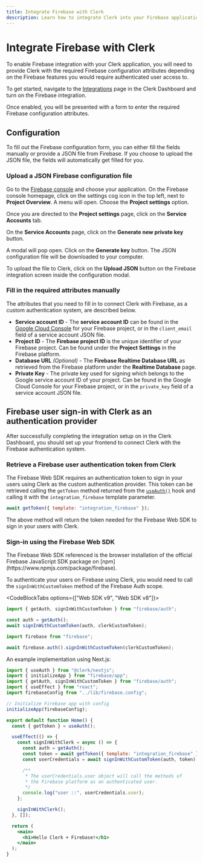 ```yaml
---
title: Integrate Firebase with Clerk
description: Learn how to integrate Clerk into your Firebase application.
---
```


# Integrate Firebase with Clerk

To enable Firebase integration with your Clerk application, you will need to provide Clerk with the required Firebase configuration attributes depending on the Firebase features you would require authenticated user access to.

To get started, navigate to the [Integrations](https://dashboard.clerk.com/last-active?path=integrations) page in the Clerk Dashboard and turn on the Firebase integration.

<Images
  width={3024}
  height={1648}
  src="/docs/images/integrations/firebase/integrations.webp"
  alt="The Integrations page in the Clerk Dashboard. A red arrow points to the toggle next to 'Firebase'."
/>

Once enabled, you will be presented with a form to enter the required Firebase configuration attributes.

<Images
  width={2488}
  height={1398}
  src="/docs/images/integrations/firebase/configuration-settings.webp"
  alt="The Firebase configuration form in the Clerk Dashboard."
/>

## Configuration

To fill out the Firebase configuration form, you can either fill the fields manually or provide a JSON file from Firebase. If you choose to upload the JSON file, the fields will automatically get filled for you.

### Upload a JSON Firebase configuration file

Go to the [Firebase console](https://console.firebase.google.com/) and choose your application. On the Firebase console homepage, click on the settings cog icon in the top left, next to **Project Overview**. A menu will open. Choose the **Project settings** option.

<Images
  width={3024}
  height={1652}
  src="/docs/images/integrations/firebase/firebase-homepage.webp"
  alt="The Firebase console homepage for the user's chosen application instance. A red arrow points to the settings cog icon in the top left corner, next to 'Project Overview'. The settings menu is open, and a red arrow is pointing to the 'Project settings' option."
/>

Once you are directed to the **Project settings** page, click on the **Service Accounts** tab. 

<Images
  width={3024}
  height={1652}
  src="/docs/images/integrations/firebase/project-settings.webp"
  alt="The 'Project settings' page in the Firebase console. A red arrow points to the 'Service Accounts' tab."
/>

On the **Service Accounts** page, click on the **Generate new private key** button.

<Images
  width={3024}
  height={1652}
  src="/docs/images/integrations/firebase/service-accounts.webp"
  alt="The 'Service Accounts' page in the Firebase console. A red arrow points to the 'Generate new private key' button."
/>

A modal will pop open. Click on the **Generate key** button. The JSON configuration file will be downloaded to your computer.

<Images
  width={3024}
  height={1652}
  src="/docs/images/integrations/firebase/generate-key.webp"
  alt="The 'Generate new private key' modal in the Firebase console. A red arrow points to the 'Generate key' button."
/>

To upload the file to Clerk, click on the **Upload JSON** button on the Firebase integration screen inside the configuration modal.

<Images
  width={3024}
  height={1652}
  src="/docs/images/integrations/firebase/upload-json.webp"
  alt="The Firebase configuration form in the Clerk Dashboard. A red arrow is pointing to the 'Upload JSON' button."
/>

### Fill in the required attributes manually

The attributes that you need to fill in to connect Clerk with Firebase, as a custom authentication system, are described below.

- **Service account ID** - The **service account ID** can be found in the [Google Cloud Console](https://console.cloud.google.com/projectselector2/iam-admin/serviceaccounts?consoleUI=FIREBASE&hl=fi&supportedpurview=project) for your Firebase project, or in the `client_email` field of a service account JSON file.
- **Project ID** - The **Firebase project ID** is the unique identifier of your Firebase project. Can be found under the **Project Settings** in the Firebase platform.
- **Database URL** *(Optional)* - The **Firebase Realtime Database URL** as retrieved from the Firebase platform under the **Realtime Database** page.
- **Private Key** - The private key used for signing which belongs to the Google service account ID of your project. Can be found in the Google Cloud Console for your Firebase project, or in the `private_key` field of a service account JSON file.

## Firebase user sign-in with Clerk as an authentication provider

After successfully completing the integration setup on in the Clerk Dashboard, you should set up your frontend to connect Clerk with the Firebase authentication system.

<Steps>

### Retrieve a Firebase user authentication token from Clerk

The Firebase Web SDK requires an authentication token to sign in your users using Clerk as the custom authentication provider. This token can be retrieved calling the `getToken` method returned from the [`useAuth()`](/docs/references/react/use-auth) hook and calling it with the `integration_firebase` template parameter.

```jsx
await getToken({ template: "integration_firebase" });
```

The above method will return the token needed for the Firebase Web SDK to sign in your users with Clerk.

### Sign-in using the Firebase Web SDK

<Callout type="info">
  The Firebase Web SDK referenced is the browser installation of the official Firebase JavaScript SDK package on [npm](https://www.npmjs.com/package/firebase).
</Callout>

To authenticate your users on Firebase using Clerk, you would need to call the `signInWithCustomToken` method of the Firebase Auth scope.

<CodeBlockTabs options={["Web SDK v9", "Web SDK v8"]}>
```jsx
import { getAuth, signInWithCustomToken } from "firebase/auth";

const auth = getAuth();
await signInWithCustomToken(auth, clerkCustomToken);
```

```jsx
import firebase from "firebase";

await firebase.auth().signInWithCustomToken(clerkCustomToken);
```
</CodeBlockTabs>

An example implementation using Next.js:

```jsx
import { useAuth } from "@clerk/nextjs";
import { initializeApp } from "firebase/app";
import { getAuth, signInWithCustomToken } from "firebase/auth";
import { useEffect } from "react";
import firebaseConfig from "../lib/firebase.config";

// Initialize Firebase app with config
initializeApp(firebaseConfig);

export default function Home() {
  const { getToken } = useAuth();

  useEffect(() => {
    const signInWithClerk = async () => {
      const auth = getAuth();
      const token = await getToken({ template: "integration_firebase" });
      const userCredentials = await signInWithCustomToken(auth, token);

      /**
       * The userCredentials.user object will call the methods of
       * the Firebase platform as an authenticated user.
       */
      console.log("user ::", userCredentials.user);
    };

    signInWithClerk();
  }, []);

  return (
    <main>
      <h1>Hello Clerk + Firebase!</h1>
    </main>
  );
}
```
</Steps>



